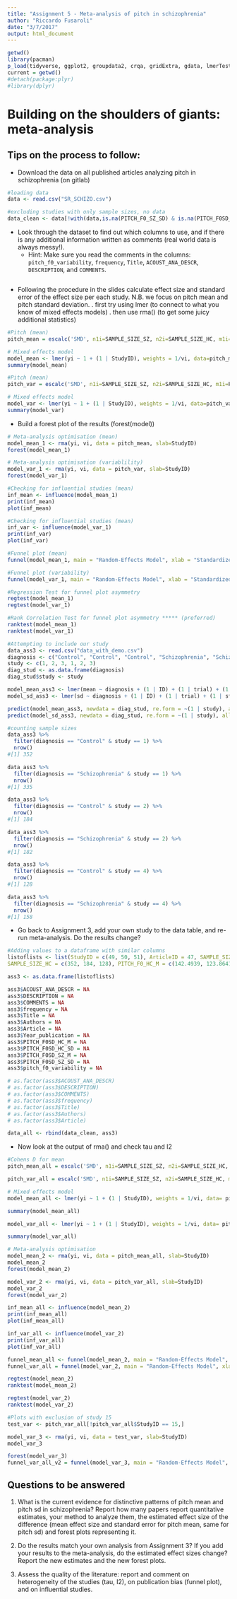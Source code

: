 ```yaml
---
title: "Assignment 5 - Meta-analysis of pitch in schizophrenia"
author: "Riccardo Fusaroli"
date: "3/7/2017"
output: html_document
---
```


```r
getwd()
library(pacman)
p_load(tidyverse, ggplot2, groupdata2, crqa, gridExtra, gdata, lmerTest, lme4, metafor)
current = getwd()
#detach(package:plyr)
#library(dplyr)
```


# Building on the shoulders of giants: meta-analysis

## Tips on the process to follow:

- Download the data on all published articles analyzing pitch in schizophrenia (on gitlab)

```r
#loading data
data <- read.csv("SR_SCHIZO.csv")

#excluding studies with only sample sizes, no data
data_clean <- data[!with(data,is.na(PITCH_F0_SZ_SD) & is.na(PITCH_F0SD_SZ_SD)),]
```

- Look through the dataset to find out which columns to use, and if there is any additional information written as comments (real world data is always messy!).
    * Hint: Make sure you read the comments in the columns: `pitch_f0_variability`, `frequency`, `Title`,  `ACOUST_ANA_DESCR`, `DESCRIPTION`, and `COMMENTS`.

```r

```

- Following the procedure in the slides calculate effect size and standard error of the effect size per each study. N.B. we focus on pitch mean and pitch standard deviation.
 . first try using lmer (to connect to what you know of mixed effects models)
 . then use rma() (to get some juicy additional statistics)

```r
#Pitch (mean)
pitch_mean = escalc('SMD', n1i=SAMPLE_SIZE_SZ, n2i=SAMPLE_SIZE_HC, m1i=PITCH_F0_SZ_M, m2i=PITCH_F0_HC_M, sd1i=PITCH_F0_SZ_SD, sd2i=PITCH_F0_HC_SD, data = data_clean)

# Mixed effects model 
model_mean <- lmer(yi ~ 1 + (1 | StudyID), weights = 1/vi, data=pitch_mean, control=lmerControl(check.nobs.vs.nlev="ignore", check.nobs.vs.nRE="ignore"))
summary(model_mean)

#Pitch (mean)
pitch_var = escalc('SMD', n1i=SAMPLE_SIZE_SZ, n2i=SAMPLE_SIZE_HC, m1i=PITCH_F0SD_SZ_M, m2i=PITCH_F0SD_HC_M, sd1i=PITCH_F0SD_SZ_SD, sd2i=PITCH_F0SD_HC_SD, data = data_clean)

# Mixed effects model 
model_var <- lmer(yi ~ 1 + (1 | StudyID), weights = 1/vi, data=pitch_var, control=lmerControl(check.nobs.vs.nlev="ignore", check.nobs.vs.nRE="ignore"))
summary(model_var)

```

- Build a forest plot of the results (forest(model))

```r
# Meta-analysis optimisation (mean)
model_mean_1 <- rma(yi, vi, data = pitch_mean, slab=StudyID)
forest(model_mean_1)

# Meta-analysis optimisation (variablility)
model_var_1 <- rma(yi, vi, data = pitch_var, slab=StudyID)
forest(model_var_1)
```
 

```r
#Checking for influential studies (mean)
inf_mean <- influence(model_mean_1)
print(inf_mean)
plot(inf_mean)

#Checking for influential studies (mean)
inf_var <- influence(model_var_1)
print(inf_var)
plot(inf_var)
```


```r
#Funnel plot (mean)
funnel(model_mean_1, main = "Random-Effects Model", xlab = "Standardized Mean Difference")

#Funnel plot (variability)
funnel(model_var_1, main = "Random-Effects Model", xlab = "Standardized Mean Difference")
```


```r
#Regression Test for funnel plot asymmetry
regtest(model_mean_1)
regtest(model_var_1)

#Rank Correlation Test for funnel plot asymmetry ***** (preferred)
ranktest(model_mean_1)
ranktest(model_var_1)
```


```r
#Attempting to include our study
data_ass3 <- read.csv("data_with_demo.csv")
diagnosis <- c("Control", "Control", "Control", "Schizophrenia", "Schizophrenia", "Schizophrenia")
study <- c(1, 2, 3, 1, 2, 3)
diag_stud <- as.data.frame(diagnosis)
diag_stud$study <- study

model_mean_ass3 <- lmer(mean ~ diagnosis + (1 | ID) + (1 | trial) + (1 | study), data_ass3)
model_sd_ass3 <- lmer(sd ~ diagnosis + (1 | ID) + (1 | trial) + (1 | study), data_ass3)

predict(model_mean_ass3, newdata = diag_stud, re.form = ~(1 | study), allow.new.levels = T)
predict(model_sd_ass3, newdata = diag_stud, re.form = ~(1 | study), allow.new.levels = T)

#counting sample sizes 
data_ass3 %>% 
  filter(diagnosis == "Control" & study == 1) %>%
  nrow()
#[1] 352

data_ass3 %>% 
  filter(diagnosis == "Schizophrenia" & study == 1) %>%
  nrow()
#[1] 335

data_ass3 %>% 
  filter(diagnosis == "Control" & study == 2) %>%
  nrow()
#[1] 184

data_ass3 %>% 
  filter(diagnosis == "Schizophrenia" & study == 2) %>%
  nrow()
#[1] 182

data_ass3 %>% 
  filter(diagnosis == "Control" & study == 4) %>%
  nrow()
#[1] 128

data_ass3 %>% 
  filter(diagnosis == "Schizophrenia" & study == 4) %>%
  nrow()
#[1] 158

```

- Go back to Assignment 3, add your own study to the data table, and re-run meta-analysis. Do the results change?

```r
#Adding values to a dataframe with similar columns
listoflists <- list(StudyID = c(49, 50, 51), ArticleID = 47, SAMPLE_SIZE_SZ = c(335, 182, 158),
SAMPLE_SIZE_HC = c(352, 184, 128), PITCH_F0_HC_M = c(142.4939, 123.8641, 137.0162), PITCH_F0_HC_SD = c(24.72409, 27.32127, 25.47117), PITCH_F0_SZ_M = c(156.2813, 137.6516, 150.8036), PITCH_F0_SZ_SD = c(24.72409, 27.32127, 25.47117))

ass3 <- as.data.frame(listoflists)

ass3$ACOUST_ANA_DESCR = NA
ass3$DESCRIPTION = NA
ass3$COMMENTS = NA
ass3$frequency = NA
ass3$Title = NA
ass3$Authors = NA
ass3$Article = NA
ass3$Year_publication = NA
ass3$PITCH_F0SD_HC_M = NA
ass3$PITCH_F0SD_HC_SD = NA
ass3$PITCH_F0SD_SZ_M = NA
ass3$PITCH_F0SD_SZ_SD = NA
ass3$pitch_f0_variability = NA 

# as.factor(ass3$ACOUST_ANA_DESCR)
# as.factor(ass3$DESCRIPTION)
# as.factor(ass3$COMMENTS)
# as.factor(ass3$frequency)
# as.factor(ass3$Title)
# as.factor(ass3$Authors)
# as.factor(ass3$Article)

data_all <- rbind(data_clean, ass3)
```

- Now look at the output of rma() and check tau and I2

```r
#Cohens D for mean
pitch_mean_all = escalc('SMD', n1i=SAMPLE_SIZE_SZ, n2i=SAMPLE_SIZE_HC, m1i=PITCH_F0_SZ_M, m2i=PITCH_F0_HC_M, sd1i=PITCH_F0_SZ_SD, sd2i=PITCH_F0_HC_SD, data = data_all)

pitch_var_all = escalc('SMD', n1i=SAMPLE_SIZE_SZ, n2i=SAMPLE_SIZE_HC, m1i=PITCH_F0SD_SZ_M, m2i=PITCH_F0SD_HC_M, sd1i=PITCH_F0SD_SZ_SD, sd2i=PITCH_F0SD_HC_SD, data = data_all)

# Mixed effects model 
model_mean_all <- lmer(yi ~ 1 + (1 | StudyID), weights = 1/vi, data= pitch_mean_all, control=lmerControl(check.nobs.vs.nlev="ignore", check.nobs.vs.nRE="ignore"))

summary(model_mean_all)

model_var_all <- lmer(yi ~ 1 + (1 | StudyID), weights = 1/vi, data= pitch_var_all, control=lmerControl(check.nobs.vs.nlev="ignore", check.nobs.vs.nRE="ignore"))

summary(model_var_all)

# Meta-analysis optimisation
model_mean_2 <- rma(yi, vi, data = pitch_mean_all, slab=StudyID)
model_mean_2
forest(model_mean_2)

model_var_2 <- rma(yi, vi, data = pitch_var_all, slab=StudyID)
model_var_2
forest(model_var_2)

inf_mean_all <- influence(model_mean_2)
print(inf_mean_all)
plot(inf_mean_all)

inf_var_all <- influence(model_var_2)
print(inf_var_all)
plot(inf_var_all)

funnel_mean_all <- funnel(model_mean_2, main = "Random-Effects Model", xlab = "Standardized Mean Difference")
funnel_var_all = funnel(model_var_2, main = "Random-Effects Model", xlab = "Standardized Mean Difference")

regtest(model_mean_2)
ranktest(model_mean_2)

regtest(model_var_2)
ranktest(model_var_2)
```


```r
#Plots with exclusion of study 15
test_var <- pitch_var_all[!pitch_var_all$StudyID == 15,]

model_var_3 <- rma(yi, vi, data = test_var, slab=StudyID)
model_var_3

forest(model_var_3)
funnel_var_all_v2 = funnel(model_var_3, main = "Random-Effects Model", xlab = "Standardized Mean Difference")
```


## Questions to be answered

1. What is the current evidence for distinctive patterns of pitch mean and pitch sd in schizophrenia? Report how many papers report quantitative estimates, your method to analyze them, the estimated effect size of the difference (mean effect size and standard error for pitch mean, same for pitch sd) and forest plots representing it.


2. Do the results match your own analysis from Assignment 3? If you add your results to the meta-analysis, do the estimated effect sizes change? Report the new estimates and the new forest plots.


3. Assess the quality of the literature: report and comment on heterogeneity of the studies (tau, I2), on publication bias (funnel plot), and on influential studies.

